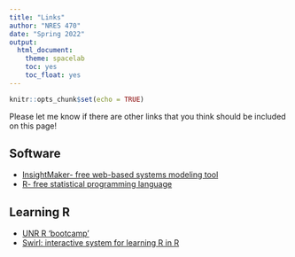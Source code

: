 ```yaml
---
title: "Links"
author: "NRES 470"
date: "Spring 2022"
output: 
  html_document: 
    theme: spacelab
    toc: yes
    toc_float: yes
---
```


```r
knitr::opts_chunk$set(echo = TRUE)
```

Please let me know if there are other links that you think should be included on this page!

## Software  

- [InsightMaker- free web-based systems modeling tool](https://insightmaker.com/)    
- [R- free statistical programming language](https://cran.r-project.org/)


## Learning R

- [UNR R 'bootcamp'](https://kevintshoemaker.github.io/R-Bootcamp/)
- [Swirl: interactive system for learning R in R](https://swirlstats.com/students.html)


